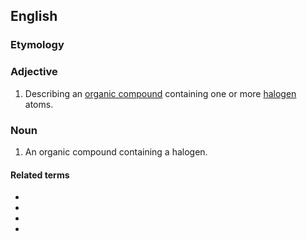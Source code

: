 ==English==

===Etymology===
{{prefix|organo|halogen|lang=en}}

===Adjective===
{{en-adj|-}}

# {{lb|en|organic chemistry}} Describing an [[organic compound]] containing one or more [[halogen]] atoms.

===Noun===
{{en-noun}}

# {{lb|en|organic chemistry}} An organic compound containing a halogen.

====Related terms====
* {{l|en|organofluorine}}
* {{l|en|organobromine}}
* {{l|en|organochlorine}}
* {{l|en|organoiodine}}